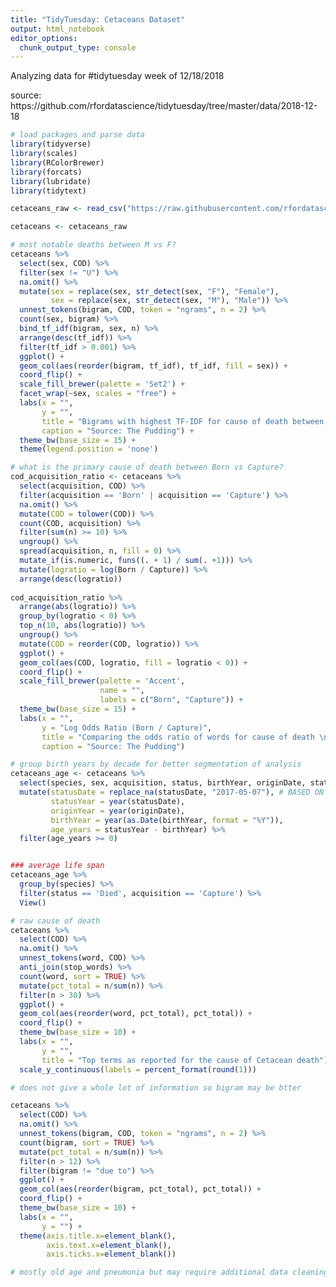 ```yaml
---
title: "TidyTuesday: Cetaceans Dataset"
output: html_notebook
editor_options: 
  chunk_output_type: console
---
```


Analyzing data for #tidytuesday week of 12/18/2018

source: https://github.com/rfordatascience/tidytuesday/tree/master/data/2018-12-18

```r
# load packages and parse data
library(tidyverse)
library(scales)
library(RColorBrewer)
library(forcats)
library(lubridate)
library(tidytext)

cetaceans_raw <- read_csv("https://raw.githubusercontent.com/rfordatascience/tidytuesday/master/data/2018-12-18/allCetaceanData.csv")

cetaceans <- cetaceans_raw
```



```r
# most notable deaths between M vs F?
cetaceans %>% 
  select(sex, COD) %>%
  filter(sex != "U") %>%
  na.omit() %>%
  mutate(sex = replace(sex, str_detect(sex, "F"), "Female"), 
         sex = replace(sex, str_detect(sex, "M"), "Male")) %>%
  unnest_tokens(bigram, COD, token = "ngrams", n = 2) %>%
  count(sex, bigram) %>%
  bind_tf_idf(bigram, sex, n) %>%
  arrange(desc(tf_idf)) %>%
  filter(tf_idf > 0.001) %>%
  ggplot() +
  geom_col(aes(reorder(bigram, tf_idf), tf_idf, fill = sex)) +
  coord_flip() +
  scale_fill_brewer(palette = 'Set2') +
  facet_wrap(~sex, scales = "free") +
  labs(x = "",
       y = "",
       title = "Bigrams with highest TF-IDF for cause of death between Female and Male Cetacean (reported)",
       caption = "Source: The Pudding") +
  theme_bw(base_size = 15) +
  theme(legend.position = 'none')

```



```r
# what is the primary cause of death between Born vs Capture?
cod_acquisition_ratio <- cetaceans %>%
  select(acquisition, COD) %>%
  filter(acquisition == 'Born' | acquisition == 'Capture') %>%
  na.omit() %>%
  mutate(COD = tolower(COD)) %>%
  count(COD, acquisition) %>%
  filter(sum(n) >= 10) %>%
  ungroup() %>%
  spread(acquisition, n, fill = 0) %>%
  mutate_if(is.numeric, funs((. + 1) / sum(. +1))) %>%
  mutate(logratio = log(Born / Capture)) %>%
  arrange(desc(logratio))
  
cod_acquisition_ratio %>%
  arrange(abs(logratio)) %>%
  group_by(logratio < 0) %>%
  top_n(10, abs(logratio)) %>%
  ungroup() %>%
  mutate(COD = reorder(COD, logratio)) %>%
  ggplot() +
  geom_col(aes(COD, logratio, fill = logratio < 0)) +
  coord_flip() +
  scale_fill_brewer(palette = 'Accent',
                    name = "", 
                    labels = c("Born", "Capture")) +
  theme_bw(base_size = 15) +
  labs(x = "",
       y = "Log Odds Ratio (Born / Capture)",
       title = "Comparing the odds ratio of words for cause of death \n  between Cetacean's captured from the ocean or born in captivity (reported)",
       caption = "Source: The Pudding")

```





```r
# group birth years by decade for better segmentation of analysis
cetaceans_age <- cetaceans %>% 
  select(species, sex, acquisition, status, birthYear, originDate, statusDate) %>% 
  mutate(statusDate = replace_na(statusDate, "2017-05-07"), # BASED ON DATA DICTIONARY
         statusYear = year(statusDate),
         originYear = year(originDate),
         birthYear = year(as.Date(birthYear, format = "%Y")),
         age_years = statusYear - birthYear) %>%
  filter(age_years >= 0)


### average life span
cetaceans_age %>% 
  group_by(species) %>% 
  filter(status == 'Died', acquisition == 'Capture') %>% 
  View()

```




```r
# raw cause of death
cetaceans %>% 
  select(COD) %>%
  na.omit() %>%
  unnest_tokens(word, COD) %>%
  anti_join(stop_words) %>%
  count(word, sort = TRUE) %>%
  mutate(pct_total = n/sum(n)) %>%
  filter(n > 30) %>%
  ggplot() + 
  geom_col(aes(reorder(word, pct_total), pct_total)) +
  coord_flip() +
  theme_bw(base_size = 10) +
  labs(x = "",
       y = "",
       title = "Top terms as reported for the cause of Cetacean death") +
  scale_y_continuous(labels = percent_format(round(1)))

# does not give a whole lot of information so bigram may be btter

cetaceans %>% 
  select(COD) %>%
  na.omit() %>%
  unnest_tokens(bigram, COD, token = "ngrams", n = 2) %>%
  count(bigram, sort = TRUE) %>%
  mutate(pct_total = n/sum(n)) %>%
  filter(n > 12) %>%
  filter(bigram != "due to") %>%
  ggplot() + 
  geom_col(aes(reorder(bigram, pct_total), pct_total)) + 
  coord_flip() + 
  theme_bw(base_size = 10) +
  labs(x = "",
       y = "") +
  theme(axis.title.x=element_blank(),
        axis.text.x=element_blank(),
        axis.ticks.x=element_blank())

# mostly old age and pneumonia but may require additional data cleaning

```

